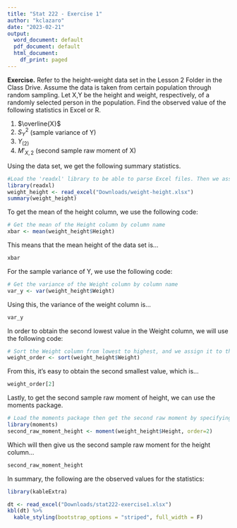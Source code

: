 ```yaml
---
title: "Stat 222 - Exercise 1"
author: "kclazaro"
date: "2023-02-21"
output:
  word_document: default
  pdf_document: default
  html_document:
    df_print: paged
---
```


**Exercise.** Refer to the height-weight data set in the Lesson 2 Folder in the Class Drive. Assume the data is taken from certain population through random sampling. Let X,Y be the height and weight, respectively, of a randomly selected person in the population. Find the observed value of the following statistics in Excel or R.

1. $\overline{X}$
2. $S^2_Y$ (sample variance of Y)
3. $Y_{(2)}$
4. $M{'}_{X,2}$ (second sample raw moment of X)

Using the data set, we get the following summary statistics.
```r
#Load the 'readxl' library to be able to parse Excel files. Then we assign the variable name 'weight_height' to the Excel data set. Lastly, we run the summary statistics of the data set.
library(readxl)
weight_height <- read_excel("Downloads/weight-height.xlsx")
summary(weight_height)
```

To get the mean of the height column, we use the following code:
```r
# Get the mean of the Height column by column name
xbar <- mean(weight_height$Height)
```

This means that the mean height of the data set is...
```r
xbar
```

For the sample variance of Y, we use the following code:
```r
# Get the variance of the Weight column by column name
var_y <- var(weight_height$Weight)
```

Using this, the variance of the weight column is...
```r
var_y
```

In order to obtain the second lowest value in the Weight column, we will use the following code:
```r
# Sort the Weight column from lowest to highest, and we assign it to the 'weight_order' variable.
weight_order <- sort(weight_height$Weight)
```

From this, it's easy to obtain the second smallest value, which is...
```r
weight_order[2]
```

Lastly, to get the second sample raw moment of height, we can use the moments package.
```r
# Load the moments package then get the second raw moment by specifying the order.
library(moments)
second_raw_moment_height <- moment(weight_height$Height, order=2)
```

Which will then give us the second sample raw moment for the height column...
```r
second_raw_moment_height
```

In summary, the following are the observed values for the statistics:
```r
library(kableExtra)

dt <- read_excel("Downloads/stat222-exercise1.xlsx")
kbl(dt) %>%
  kable_styling(bootstrap_options = "striped", full_width = F)
```

